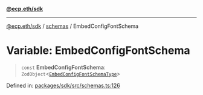 [**@ecp.eth/sdk**](/sdk-reference/index.mdx)

***

[@ecp.eth/sdk](/sdk-reference/index.mdx) / [schemas](/sdk-reference/schemas/index.mdx) / EmbedConfigFontSchema

# Variable: EmbedConfigFontSchema

> `const` **EmbedConfigFontSchema**: `ZodObject`\<[`EmbedConfigFontSchemaType`](/sdk-reference/schemas/type-aliases/EmbedConfigFontSchemaType.mdx)\>

Defined in: [packages/sdk/src/schemas.ts:126](https://github.com/ecp-eth/comments-monorepo/blob/main/packages/sdk/src/schemas.ts#L126)
